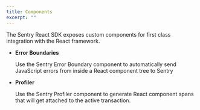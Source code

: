 ```yaml
---
title: Components
excerpt: ""
---
```


The Sentry React SDK exposes custom components for first class integration with the React framework.

- **<Link to="./errorboundary/">Error Boundaries</Link>**

  Use the Sentry Error Boundary component to automatically send JavaScript errors from inside a React component tree to Sentry

- **<Link to="./profiler/">Profiler</Link>**

  Use the Sentry Profiler component to generate React component spans that will get attached to the active transaction.
